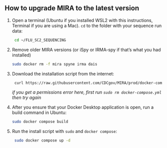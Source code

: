 ## How to upgrade MIRA to the latest version

1. Open a terminal (Ubuntu if you installed WSL2 with this instructions, Terminal if you are using a Mac). `cd` to the folder with your sequence run data:
   
   ```bash
    cd ~/FLU_SC2_SEQUENCING
   ```
2. Remove older MIRA versions (or iSpy or IRMA-spy if that's what you had installed)

   ```bash
   sudo docker rm -f mira spyne irma dais
   ```

3. Download the installation script from the internet:
   
   ```bash
    curl https://raw.githubusercontent.com/CDCgov/MIRA/prod/docker-compose-git.yml | sed "s%/path/to/data%$(pwd)/%g" > docker-compose.yml
   ```

   _if you get a permissions error here, first run `sudo rm docker-compose.yml` then try again_

4. After you ensure that your Docker Desktop application is open, run a build command in Ubuntu:

   ```bash
   sudo docker compose build
   ```

5. Run the install script with `sudo` and `docker compose`:
   
   ```bash
    sudo docker compose up -d
   ```